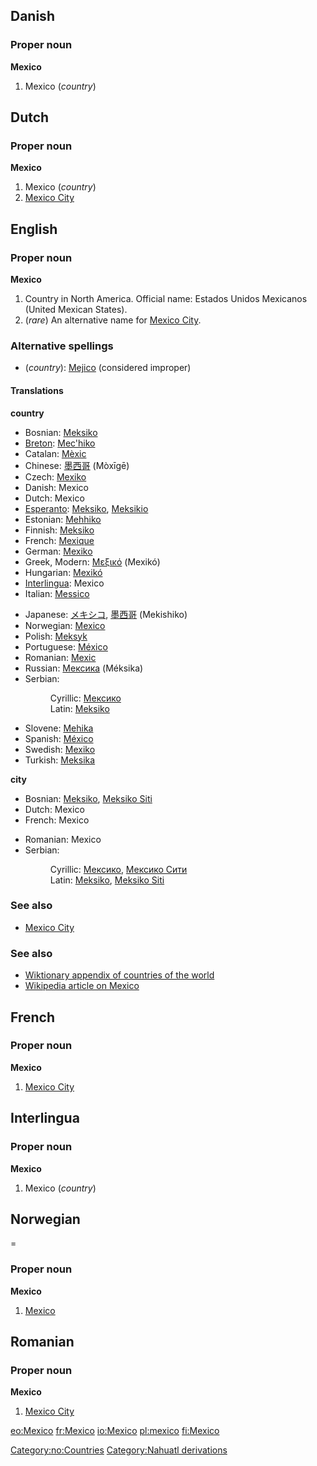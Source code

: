 ==Danish==
===Proper noun===
'''Mexico'''

#Mexico (''country'')

==Dutch==
===Proper noun===
'''Mexico'''

#Mexico (''country'')
#[[Mexico City]]

==English==

===Proper noun===
'''Mexico'''
# Country in North America. Official name: Estados Unidos Mexicanos (United Mexican States).
# (''rare'') An alternative name for [[Mexico City]].

===Alternative spellings===
*(''country''): [[Mejico]] (considered improper)

====Translations====
'''country'''
{{top}}
*Bosnian: [[Meksiko#Bosnian|Meksiko]] {{m}}
*[[Breton]]: [[Mec'hiko]]
*Catalan: [[Mèxic]] {{m}}
*Chinese: [[墨西哥]] (Mòxīgē)
*Czech: [[Mexiko]]
*Danish: Mexico
*Dutch: Mexico
*[[Esperanto]]: [[Meksiko]], [[Meksikio]]
*Estonian: [[Mehhiko]]
*Finnish: [[Meksiko]]
*French: [[Mexique]] {{m}}
*German: [[Mexiko]] {{n}}
*Greek, Modern: [[Μεξικό]] (Mexikó) {{n}}
*Hungarian: [[Mexikó]]
*[[Interlingua]]: Mexico
*Italian: [[Messico]] {{m}}
{{mid}}
*Japanese: [[メキシコ]], [[墨西哥]] (Mekishiko)
*Norwegian: [[#Norwegian|Mexico]]
*Polish: [[Meksyk]]
*Portuguese: [[México]] {{m}}
*Romanian: [[Mexic]] {{n}}
*Russian: [[Мексика]] (Méksika) {{f}}
*Serbian:
*:Cyrillic: [[Мексико#Serbian|Мексико]] {{m}}
*:Latin: [[Meksiko#Serbian|Meksiko]] {{m}}
*Slovene: [[Mehika]] {{f}}
*Spanish: [[México]] {{m}}
*Swedish: [[Mexiko]]
*Turkish: [[Meksika]]
{{bottom}}

'''city'''
{{top}}
*Bosnian: [[Meksiko#Bosnian|Meksiko]], [[Meksiko Siti]] {{m}}
*Dutch: Mexico
*French: Mexico
{{mid}}
*Romanian: Mexico
*Serbian:
*:Cyrillic: [[Мексико#Serbian|Мексико]], [[Мексико Сити]] {{m}}
*:Latin: [[Meksiko#Serbian|Meksiko]], [[Meksiko Siti#Serbian|Meksiko Siti]] {{m}}
{{bottom}}

===See also===
*[[Mexico City]]

===See also===
*[[Wiktionary_Appendix:Countries of the world|Wiktionary appendix of countries of the world]]
*[[w:Mexico|Wikipedia article on Mexico]]

==French==
===Proper noun===
'''Mexico'''

#[[Mexico City]]

==Interlingua==
===Proper noun===
'''Mexico'''

#Mexico (''country'')

==Norwegian===
===Proper noun===
[[Category:no:Countries]]
'''Mexico'''
#[[#English|Mexico]]

==Romanian==
===Proper noun===
'''Mexico'''

#[[Mexico City]]

[[Category:Nahuatl derivations]]

[[eo:Mexico]]
[[fr:Mexico]]
[[io:Mexico]]
[[pl:mexico]]
[[fi:Mexico]]